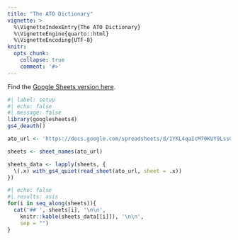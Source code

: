 ```yaml
---
title: "The ATO Dictionary"
vignette: >
  %\VignetteIndexEntry{The ATO Dictionary}
  %\VignetteEngine{quarto::html}
  %\VignetteEncoding{UTF-8}
knitr:
  opts_chunk:
    collapse: true
    comment: '#>'
---
```


Find the [Google Sheets version here](https://docs.google.com/spreadsheets/d/1YKL4qaIcM70KUY9LssGDrd0aKtEecHlCv1XotF2EJfY).

```r
#| label: setup
#| echo: false
#| message: false
library(googlesheets4)
gs4_deauth()

ato_url <- 'https://docs.google.com/spreadsheets/d/1YKL4qaIcM70KUY9LssGDrd0aKtEecHlCv1XotF2EJfY/'

sheets <- sheet_names(ato_url)

sheets_data <- lapply(sheets, {
  \(.x) with_gs4_quiet(read_sheet(ato_url, sheet = .x))
})
```
```r
#| echo: false
#| results: asis
for(i in seq_along(sheets)){
  cat('## ', sheets[i], '\n\n', 
    knitr::kable(sheets_data[[i]]), '\n\n',
    sep = "")
}
```


